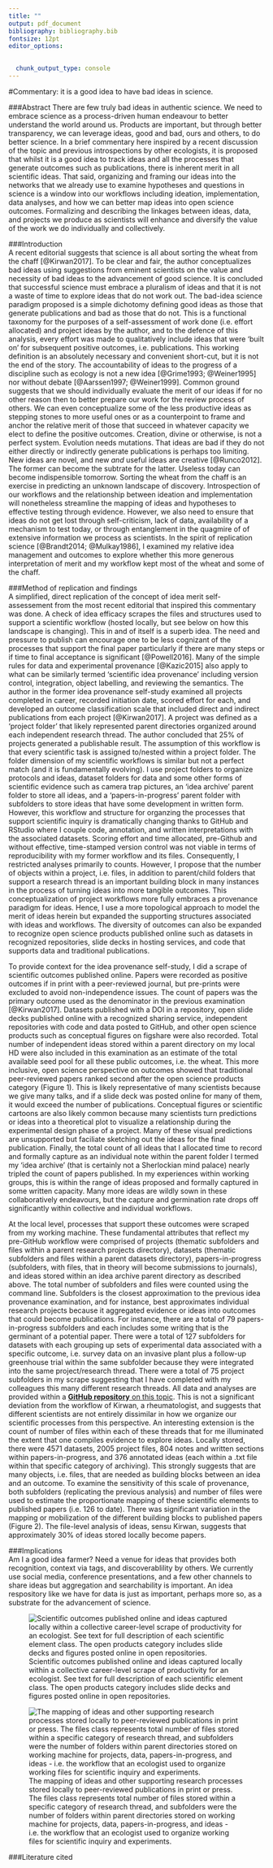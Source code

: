 ```yaml
---
title: ""
output: pdf_document
bibliography: bibliography.bib
fontsize: 12pt
editor_options: 

  
  chunk_output_type: console
---
```


#Commentary: it is a good idea to have bad ideas in science.

###Abstract
There are few truly bad ideas in authentic science. We need to embrace science as a process-driven human endeavour to better understand the world around us. Products are important, but through better transparency, we can leverage ideas, good and bad, ours and others, to do better science. In a brief commentary here inspired by a recent discussion of the topic and previous introspections by other ecologists, it is proposed that whilst it is a good idea to track ideas and all the processes that generate outcomes such as publications, there is inherent merit in all scientific ideas. That said, organizing and framing our ideas into the networks that we already use to examine hypotheses and questions in science is a window into our workflows including ideation, implementation, data analyses, and how we can better map ideas into open science outcomes. Formalizing and describing the linkages between ideas, data, and projects we produce as scientists will enhance and diversify the value of the work we do individually and collectively.

###Introduction    
A recent editorial suggests that science is all about sorting the wheat from the chaff [@Kirwan2017]. To be clear and fair, the author conceptualizes bad ideas using suggestions from eminent scientists on the value and necessity of bad ideas to the advancement of good science. It is concluded that successful science must embrace a pluralism of ideas and that it is not a waste of time to explore ideas that do not work out. The bad-idea science paradigm proposed is a simple dichotomy defining good ideas as those that generate publications and bad as those that do not. This is a functional taxonomy for the purposes of a self-assessment of work done (i.e. effort allocated) and project ideas by the author, and to the defence of this analysis, every effort was made to qualitatively include ideas that were 'built on' for subsequent positive outcomes, i.e. publications. This working definition is an absolutely necessary and convenient short-cut, but it is not the end of the story. The accountability of ideas to the progress of a discipline such as ecology is not a new idea [@Grime1993; @Weiner1995] nor without debate [@Aarssen1997; @Weiner1999]. Common ground suggests that we should individually evaluate the merit of our ideas if for no other reason then to better prepare our work for the review process of others. We can even conceptualize some of the less productive ideas as stepping stones to more useful ones or as a counterpoint to frame and anchor the relative merit of those that succeed in whatever capacity we elect to define the positive outcomes. Creation, divine or otherwise, is not a perfect system. Evolution needs mutations. That ideas are bad if they do not either directly or indirectly generate publications is perhaps too limiting. New ideas are novel, and new _and_ useful ideas are creative [@Runco2012]. The former can become the subtrate for the latter. Useless today can become indispensible tomorrow. Sorting the wheat from the chaff is an exercise in predicting an unknown landscape of discovery. Introspection of our workflows and the relationship between ideation and implementation will nonetheless streamline the mapping of ideas and hypotheses to effective testing through evidence. However, we also need to ensure that ideas do not get lost through self-criticism, lack of data, availability of a mechanism to test today, or through entanglement in the quagmire of of extensive information we process as scientists. In the spirit of replication science [@Brandt2014; @Mulkay1986], I examined my relative idea management and outcomes to explore whether this more generous interpretation of merit and my workflow kept most of the wheat and some of the chaff.  

###Method of replication and findings        
A simplified, direct replication of the concept of idea merit self-assessement from the most recent editorial that inspired this commentary was done. A check of idea efficacy scrapes the files and structures used to support a scientific workflow (hosted locally, but see below on how this landscape is changing). This in and of itself is a superb idea. The need and pressure to publish can encourage one to be less cognizant of the processes that support the final paper particularly if there are many steps or if time to final acceptance is significant [@Powell2016]. Many of the simple rules for data and experimental provenance [@Kazic2015] also apply to what can be similarly termed 'scientific idea provenance' including version control, integration, object labelling, and reviewing the semantics. The author in the former idea provenance self-study examined all projects completed in career, recorded initiation date, scored effort for each, and developed an outcome classification scale that included direct and indirect publications from each project [@Kirwan2017]. A project was defined as a 'project folder' that likely represented parent directories organized around each independent research thread. The author concluded that 25% of projects generated a publishable result. The assumption of this workflow is that every scientific task is assigned to/nested within a project folder. The folder dimension of my scientific workflows is similar but not a perfect match (and it is fundamentally evolving). I use project folders to organize protocols and ideas, dataset folders for data and some other forms of scientific evidence such as camera trap pictures, an 'idea archive' parent folder to store all ideas, and a 'papers-in-progress' parent folder with subfolders to store ideas that have some development in written form. However, this workflow and structure for organzing the processes that support scientific inquiry is dramatically changing thanks to GitHub and RStudio where I couple code, annotation, and written interpretations with the associated datasets. Scoring effort and time allocated, pre-Github and without effective, time-stamped version control was not viable in terms of reproducibility with my former workflow and its files. Consequently, I restricted analyses primarily to counts. However, I propose that the number of objects within a project, i.e. files, in addition to parent/child folders that support a research thread is an important building block in many instances in the process of turning ideas into more tangible outcomes. This conceptualization of project workflows more fully embraces a provenance paradigm for ideas. Hence, I use a more topological approach to model the merit of ideas herein but expanded the supporting structures associated with ideas and workflows. The diversity of outcomes can also be expanded to recognize open science products published online such as datasets in recognized repositories, slide decks in hosting services, and code that supports data and traditional publications.  

  
  
To provide context for the idea provenance self-study, I did a scrape of scientific outcomes published online. Papers were recorded as positive outcomes if in print with a peer-reviewed journal, but pre-prints were excluded to avoid non-independence issues. The count of papers was the primary outcome used as the denominator in the previous examination [@Kirwan2017]. Datasets published with a DOI in a repository, open slide decks published online with a recognized sharing service, independent repositories with code and data posted to GitHub, and other open science products such as conceptual figures on figshare were also recorded. Total number of independent ideas stored within a parent directory on my local HD were also included in this examination as an estimate of the total available seed pool for all these public outcomes, i.e. the wheat. This more inclusive, open science perspective on outcomes showed that traditional peer-reviewed papers ranked second after the open science products category (Figure 1). This is likely representative of many scientists because we give many talks, and if a slide deck was posted online for many of them, it would exceed the number of publications. Conceptual figures or scientific cartoons are also likely common because many scientists turn predictions or ideas into a theoretical plot to visualize a relationship during the experimental design phase of a project. Many of these visual predictions are unsupported but faciliate sketching out the ideas for the final publication. Finally, the total count of all ideas that I allocated time to record and formally capture as an individual note within the parent folder I termed my 'idea archive' (that is certainly not a Sherlockian mind palace) nearly tripled the count of papers published. In my experiences within working groups, this is within the range of ideas proposed and formally captured in some written capacity. Many more ideas are wildly sown in these collaboratively endeavours, but the capture and germination rate drops off significantly within collective and individual workflows.

At the local level, processes that support these outcomes were scraped from my working machine. These fundamental attributes that reflect my pre-GitHub workflow were comprised of projects (thematic subfolders and files within a parent research projects directory), datasets (thematic subfolders and files within a parent datasets directory), papers-in-progress (subfolders, with files, that in theory will become submissions to journals), and ideas stored within an idea archive parent directory as described above. The total number of subfolders and files were counted using the command line. Subfolders is the closest approximation to the previous idea provenance examination, and for instance, best approximates individual research projects because it aggregated evidence or ideas into outcomes that could become publications. For instance, there are a total of 79 papers-in-progress subfolders and each includes some writing that is the germinant of a potential paper. There were a total of 127 subfolders for datasets with each grouping up sets of experimental data associated with a specific outcome, i.e. survey data on an invasive plant plus a follow-up greenhouse trial within the same subfolder because they were integrated into the same project/research thread. There were a total of 75 project subfolders in my scrape suggesting that I have completed with my colleagues this many different research threads. All data and analyses are provided within a [**GitHub repository** on this topic](https://cjlortie.github.io/bad.ideas/). This is not a significant deviation from the workflow of Kirwan, a rheumatologist, and suggests that different scientists are not entirely dissimilar in how we organize our scientific processes from this perspective. An interesting extension is the count of number of files within each of these threads that for me illuminated the extent that one compiles evidence to explore ideas. Locally stored, there were 4571 datasets, 2005 project files, 804 notes and written sections within papers-in-progress, and 376 annotated ideas (each within a .txt file within that specific category of archiving). This strongly suggests that are many objects, i.e. files, that are needed as building blocks between an idea and an outcome. To examine the sensitivity of this scale of provenance, both subfolders (replicating the previous analysis) and number of files were used to estimate the proportionate mapping of these scientific elements to published papers (i.e. 126 to date). There was significant variation in the mapping or mobilization of the different building blocks to published papers (Figure 2). The file-level analysis of ideas, sensu Kirwan, suggests that approximately 30% of ideas stored locally become papers. 

###Implications  
Am I a good idea farmer?
Need a venue for ideas that provides both recognition, context via tags, and discoverablility by others. We currently use social media, conference presentations, and a few other channels to share ideas but aggregation and searchability is important. An idea respository like we have for data is just as important, perhaps more so, as a substrate for the advancement of science.  


![Scientific outcomes published online and ideas captured locally within a collective career-level scrape of productivity for an ecologist. See text for full description of each scientific element class. The open products category includes slide decks and figures posted online in open repositories.](./fig1.png)  

![The mapping of ideas and other supporting research processes stored locally to peer-reviewed publications in print or press. The files class represents total number of files stored within a specific category of research thread, and subfolders were the number of folders within parent directories stored on working machine for projects, data, papers-in-progress, and ideas - i.e. the workflow that an ecologist used to organize working files for scientific inquiry and experiments.](./fig2.png)  

\newpage
###Literature cited